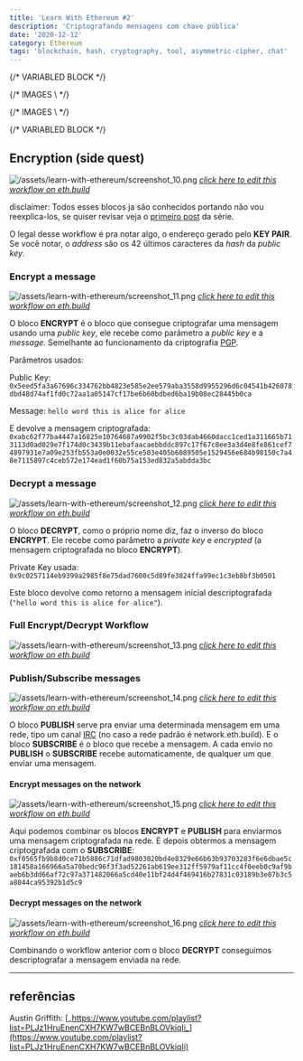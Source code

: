 ```yaml
---
title: 'Learn With Ethereum #2'
description: 'Criptografando mensagens com chave pública'
date: '2020-12-12'
category: Ethereum
tags: 'blockchain, hash, cryptography, tool, asymmetric-cipher, chat'
---
```


{/* VARIABLED BLOCK */}

[workflow 5]: https://sandbox.eth.build/wofCrGxhc3Rfbm9kZV9pZMONAXHEgcSDxIVsaW5rxIvEjQFQwqXEh8SJc8KWworCosSMxI5pwqR0eXBlwqpJbnB1dC9UZXh0wqNwb3PCkijDjMKWwqRzaXplwpLEjiwywqVmxIJnc8KBwqljb2zEgnBzZWTDg8Klb3LEiXIAwqRtxIhlAMKmxJXErnRzwpHCg8KkbmFtZcKgxKbEqMWgwqTElMSWw4DCp2_Er8WkxabFqMWqxazFrsSnxKnCpsSEcsSVZ8KlxbNrxabEjknCqnByb8SpcnRpZXPChMKrYmxvY2vGk1PFgGUywqtwxIJjZWjFj8Wawq9lbnRlciDGrcS0IGjGrmXCpcaSdGxlwqTEssS0wqV2YWx1xrbHgWnGpcShxKMBaMWvxKnCq0NyxKh0by9IxINoxLbEuMS6w4zDksS-xp_CkngexYfFicWLxY3Fj8WRxZPFlcWXxZnGrgHFncWfxaHFo8SvxbrFqcWrxrbHsXTHjGXCrcaCxoQsbnVtYsauxbLElWvGisW2xbjHssWnx7TFrMKkaMeWx7nGgXTGg27GhcaHxokBS8aMxo7GkMaSxpTCgMeIxJlrx7nCr8ePx5HHk0tleSBQYWlyx5jEucOMw4jDjMK0x53FgcKCwqEww4pDU8KZwprCoTFCx6JhxYrCgMeqxZoCx67EicewxK3HssKSxbvHtcKtW8aNaceAxq0ga8iqXciRx7zIlciExJbEjkvJkcWswqhnxqvGrmHGrce5w7_JoGvFtcW3dMW5wpPJpGXGosaDyZdlyZnIqsmdyJPGhMaGyIVzw4DJtcaMdcaYx4bJu3nJvciUyJbKgcKRxI5OybXCp2FkZHLGlHPKi8m_yJfKjwFMyJvGj8auyJ5zyKDEosSZb8e5x47HkHDHkseUx5bIscWDAcK4w4zDpsi3xYLHoMmExYrFjMWOxZBhxZLFlMWWxZjFmgPJi8WgxaLJjsWlyIvFvMe2y4jHuce7yb7Ilce-yIDIgnLJrsqQyIjJssiKybXIjsiQxb9lyJLKjMqAxJbImE_KoMidxpPKpMihxI5wy45EaXPGo2F5L1fJqmPHl8S3xLnEjsOCxYTKtsWDAzE8yrnKpMmIxq4Fy4XJjcW5wpHChMiMxa3HucWcxofEjk_GhmHIgmzCoMuYzIrMjMuLxb7FsADLosaIw4DMlMyWwqDLpsqiy6jCgca3aca5xrbLtXTLt8KJyqbEjmzIpMuuy7DEgsuzQcqVypdzc8qwy7vEjsKay77EjlTEm8WIyYXMhMuCxq4EzIjLh8yKybXMncSpzJDIhcSOyp_GjcqhxpHLqMKDxpfGmcabxp3Gn8ahy7HGpcanbMWawqDMqsyswqfMusqWypjMoHPClcKWxorEpADEjmgAy4_KjMuSyIHGrs2xyJnNtc20AWvFocmeZ829TMSOawLMswAAzb1OzogBxI5vzbfOhM26y5TNvU_Oks6AcM6MwqZnxo51xZLCkMKmxY5uZmlnwoDCp3bGrsS_b27Diz_DmcKZzrTOtMKa
[workflow 6]: https://sandbox.eth.build/wofCrGxhc3Rfbm9kZV9pZMONAXrEgcSDxIVsaW5rxIvEjQFYwqXEh8SJc8KWworCosSMxI5pwqR0eXBlwqpJbnB1dC9UZXh0wqNwb3PCknLDjMKewqRzaXplwpLEjiwywqVmxIJnc8KBwqljb2zEgnBzZWTDg8Klb3LEiXIAwqRtxIhlAMKmxJXErnRzwpHCg8KkbmFtZcKgxKbEqMWgwqTElMSWw4DCp2_Er8WkxabFqMWqxazFrsSnxKnCpsSEcsSVZ8KlxbNrxabEjknCqnByb8SpcnRpZXPChMKrYmxvY2vGk1PFgGUywqtwxIJjZWjFj8Wawq9lbnRlciDGrcS0IGjGrmXCpcaSdGxlwqTEssS0wqV2YWx1xrbHgWnGpcShxKMBaMWvxKnCq0NyxKh0by9IxINoxLbEuMS6w4zDmsS-xp_CkngexYfFicWLxY3Fj8WRxZPFlcWXxZnGrgLFncWfxaHFo8SvxbrFqcWrxrbHsXTHjGXCrcaCxoQsbnVtYsauxbLElWvGisW2xbjHssWnx7TFrMKkaMeWx7nGgXTGg27GhcaHxokBS8aMxo7GkMaSxpTCgMeIxJlrx7nCr8ePx5HHk0tleSBQYWlyx5jEucSOGMOMwrrHncWBwoLCoTDDikNTwpnCmsKhMULHomHFisKAx6rFmgPHrsSJx7DErceywpLFu8e1wq1bxo1px4DGrSBryKpdyJHHvMiVyITElsSOS8mRxazCqGfGq8auYcatx7nDv8mga8W1xbd0xbnCk8mkZcaixoPJl2XJmciqyZ3Ik8aExobIhXPDgMm1xox1xpjHhsm7ecm9yJTIlsqBwpHEjljJtcKnYWRkcsaUc8qLyb_Il8KQyJvGj8auyJ5zyKDEosSZeMe5wq7IpnDHki9FbmPHkMqqyLHFgwImxI4EyLfFgsOMwrQtyYTJhsmIxq7Kt8WeyYzFosmOxaXJkMiMxKrErsqHY8qJyprJn8aHypDKksWsc3PJhca7xb9lyJLKjMmuxI5WyIjJssmPybXCpm9iamVjx7jLmMujy6XLp3TKgMSWyoLJtcKpxqvKr8eRxZTLjsqNy7DKjwFXyp7IncaTyqLIocSOyorLmMSry4XEscSzxLXEt8S5w4zDksSOQMq4xYMBxYXKvcqiyr9yAcmLxaDLhMW5yIvFvMWtx7nFnMaHybDIicWlzJ7HtcW-xbDLmsqbyo7Lncu-yqDMgMaWxpjGmsacZcaexYHGocajYcalxqdsxqnGq8atxq_GsXTGs8a1xrdpxrnGu8a9y67HgMeCZcOZIsa0xZBvIHfFmGTGsGhpcyDNmyDHhcalIGbFmM2fxJTHh8qkxI56x7nCsETNm8y6ecyIxLRBypdhyrLDjQMMxI4OzJHEjsK4w4zClcyVxYzFjsWQYcWSxZTDgsyXBcyayY3Mncm1zKnGgMmeZ8ucy7zLn86Ny4jOj8uZzpHLr8aIw4DMr8aRzIDCgc2HzYnCqM2LzbNlYc6bc8KVwpbGisSkAMSOaADHu8m-yJXHvsiAyIJyzqzImc6wzq8Ba8WhzpHOulbMg869eAHMq8iVzrpXxI7Phs2pz4DOtGfOuljEjmsBz4zPj8qMwqZnxo51xZLCkMKmxY5uZmlnwoDCp3bGrsS_b27Diz_DmcKZz7DPsMKa
[workflow 7]: https://sandbox.eth.build/wofCrGxhc3Rfbm9kZV9pZMONAcKKxIHEg8SFbGlua8SLxI0BZsKlxIfEiXPClsKKwqLEjMSOacKkdHlwZcKqSW5wdXQvVGV4dMKjcG9zwpJCw4zCvMKkc2l6ZcKSxI4sMsKlZsSCZ3PCgcKpY29sxIJwc2Vkw4PCpW9yxIlyAMKkbcSIZQDCpsSVxK50c8KRwoPCpG5hbWXCoMSmxKjFoMKkxJTElsOAwqdvxK_FpMWmxajFqsWsxa7Ep8SpwqbEhHLElWfCpcWza8WmxI5Jwqpwcm_EqXJ0aWVzwoTCq2Jsb2NrxpNTxYBlMsKrcMSCY2VoxY_FmsKvZW50ZXIgxq3EtCBoxq5lwqXGknRsZcKkxLLEtMKldmFsdca2x4FpxqXEocSjAWjFr8SpwqtDcsSodG8vSMSDaMS2xLjEusOMw7jEvsafwpJ4HsWHxYnFi8WNxY_FkcWTxZXFl8WZxq4CxZ3Fn8WhxaPEr8W6xanFq8a2x7F0x4xlwq3GgsaELG51bWLGrsWyxJVrxorFtsW4x7LFp8e0xazCpGjHlse5xoF0xoNuxoXGh8aJAUvGjMaOxpDGksaUwoDHiMSZa8e5wq_Hj8eRx5NLZXkgUGFpcseYxLnDjMOow4zDmMedxYHCgsKhMMOKQ1PCmcKawqExQseiYcWKwoDHqsWaA8euxInHsMStx7LCksW7x7XCrVvGjWnHgMatIGvIql3Ikce8yJXIhMSWxI5LyZHFrMKoZ8arxq5hxq3HucO_yaBrxbXFt3TFucKTyaRlxqLGg8mXZcmZyKrJnciTxoTGhsiFyJhkybXGjHXGmMeGybt5yb3IlMiWyoHCkMm1wqdhZGRyxpRzyovJv8iXwpDIm8aPxq7InnPIoMSixJnCice5wq7IpnDHki9EZWPHkMqoyLHFgwIoxI4OyLfFgsOMwrQtyYTJhsmIxq4EyYvFoMWiyY7FpcmQyIzJtsmVybnKicqYyZ_Gh8SOyoPLhsKpxqvKrceRxZTLi2fJrsSOZciIybLIism1wqnEicuTyqjLlcW_ZcKmb2Jqyqx0yoDElsiYZsqcyJ3Gk8qgyKHEjnrHucKwRGlzxqNhecSxxLN0QcqVYcqwXMSOXsq2xYMBwrjDjMKVyrvHpMWOxZBhxZLFlMOCyr1yAcuAyY3FuciLxbzFrcuWya7JsMiJxaXMnce1xb7FsMiSyozLrMaIwpHLmcuwyp7LssKBxrdpxrllwqjGvcyBzIPLtMSPx7nCrcu5y7vEgsu-V8mqY8eXxLfEucONAzTEjsq_xL_FgcyKwrE8zI_Jh8WYxZoFzJrLgsycwoTLhsynxKnFnMuNxJrGhmHIgmzCoMubzZrNnMe5AMyrc8OAzaLNpMKgzK_GkcyxzLPMtcKlzYN0zYXNrMKVwpbGisSkAMSOaADHu8m-yJXHvsiAyIJyzb3Imc6BzoABa8WhyZ5nzovIos6OwonOkc6FzpPLmcu1zpYBzKnGhM6LZsSOzpfEjsKKAMWhZ8aOdcWSwpDCpsWObmZpZ8KAwqd2xq7Ev29uw4s_w5nCmc6-zr7Cmg
[workflow 8]: https://sandbox.eth.build/wofCrGxhc3Rfbm9kZV9pZMONAcKQxIHEg8SFbGlua8SLxI0BbcKlxIfEiXPCmMKKwqLEjMSOaMKkdHlwZcKrQ3LEqHRvL0jEg2jCo3Bvc8KSw6TDjMO5wqRzaXplwpJ4HsKlZsSCZ3PCgcKpY29sxIJwc2Vkw4PCpW9yxIlyAsKkbcSIZQDCpsSVcHV0c8KRwoPCpG5hbWXCpcWhxaPEpsSoZcKtxIRyxJVnLG51bWJlcsKkxJTElsSOScKnb8WjxaLFpMWmxajFqmXCpGjEs8WwxKnCpsW0xbbCpcaAa8WlxI5Lwqpwcm_EqXJ0aWVzwoDEocSjAWnGkGXCqkluxocvVGV4dMS1xLfCksOiw4zCvsS9xL_FgcSOLDLFhcWHxYnFi8WNxY_FkcWTxZXFl8W9AMWbxZ3Fn8WuxojFp8WpxavCoMaqx4zGlsOAxoTGhsWjxaXHksaLx5XEp8aRxpNuZ8aVxJXGl8KRxoLGm8adxp_GocajwoTCq2Jsb2NrxqJTxrwywqtwxIJjZWjFjcWYwq9lbnTFvSDIhsazIGjFvcWsxqF0bMaMxrHGs8KldmFsdcWsyJdpx77GpsSZwo3Gqsasxq7Fo8awxrLGtMS2xLjDjMOSxI5UxrvFgMKSxr7HgMWGYcWIwoDHicWYAceNxInHj8ijx5HGiseUx5bFv8enx5nGhXTGh8edyL9lx6DFscaSdMW1x6THpsSWxpgBaMerxp7Fvceuc8ewx7LHtMe2Zce4xYDHuse8Yce-yIBsyILIhMiGcsiIyKbIi8iNwqXIj8iRwqTIk3TIlciXyJnDmSLIjMWObyB3xZZkyIhoaXMgyoQgyJvHviBmxZbKiMSUyJ3EosSZwozGqsKuxKzErsSwRW5jxK1wyKfGtsONAhLEjgTIrsWBw4zCtC3Hgci0xqTIt8W9yqTFnMi7xaDIvcS4x57Fq8abdceyyJwga2V5xqrJjcmPZ8mCxoHGqMq1ZcKnxatzc8i0xozHoWXLgMW2y4NrxKTHmsmGx5zCksuGwqZvYmplY3TKv8uby53Ln8mRxpfDgMuGwqnIhMqbxK7Fksq_x6PHpcaWxLjEjmrEjmvJlsetxqLGpMiexI7Cj8aqwrBEyoTJo3nIpcazQXJlYca1y7ICw6TEjnzKpciwAcK4w4zClcqqyLXKrXIFyLrFnsqyyYfGiceTyYrLrsmOy5HGlsuzy5XMnsuGyYvHosyjyZDLscOAy7fJmMu5woHJsGnIkGXCqMm0zIbMiMu7AWvGqsKvypbKncSwS8q9IFBhaXLMisKSw4zDqMOMw5jKpcKCwqEww4pDU8KZwprCoTFCzJbKrMqAxb0DzJvIvMmHy5jJicKtW8acaciWyIbKu8q9Xcyiy4HLksaZy4bCqGfIhMW9YciGxqrDv8uSyYTHm8WkwpPLhse7xbXNq2XNrcq-y47LkMytx6fJk2zLhsq3yrljzofNsMaUy7HHqcuFyYnCp2FkZMyHy4rOlM6LyZLCkMywxqDLucalypHEjsKOypTNgcSvL0TLnsqcyp7Mi8O4w4zCqsyQyqfKqcizzJfNn3IGzaLMncuXzoLNqc6FzpPOicuvzbIBzo7JicupyprOscutz4bMrMuCzKXMvcynx5zMn8aLwqnEicuryp3Pj8mMy6LLnsm1zpbEjm3OpMmZzqfGp8KQxqrCrcyAc8yCL1fNuWPEtMioyLADw5TOtcyQxI7CsTzNnci2zrwHzr_HkMWlwoTJicyqxZ7PiMSbxILFvGzCoM-VxojQhMyg0IYAy6Vzw4DGlWHQi8Kgz6XMssy0zLbCpc-wdM-y0JTCmMKWxoLEjmkAxKQAxbPPkcW4xbrFvHLQpQFL0KrLtcWfy6_QsmjEjsKN0KkBwowBzopn0LJpy7UBxI7CjNC3z5HQssu00L7RhgHCj9GJy4HQssuT0Y3OqdGA0LjEjmzQts6p0ZHFttCybdGcxI7CkADFn2fGnXXFkMKQwqbFjG5maWfCgMKndsW9xL5vbsOLP8OZwpnRu9G7wpo
[workflow 9]: https://sandbox.eth.build/wofCrGxhc3Rfbm9kZV9pZMONAcKZxIHEg8SFbGlua8SLxI0BdcKlxIfEiXPCmsKKwqLEjMSOaMKkdHlwZcKrQ3LEqHRvL0jEg2jCo3Bvc8KSLcORw79awqRzaXplwpJ4HsKlZsSCZ3PCgcKpY29sxIJwc2Vkw4PCpW9yxIlyBMKkbcSIZQDCpsSVcHV0c8KRwoPCpG5hbWXCpcWixaTEpsSoZcKtxIRyxJVnLG51bWJlcsKkxJTElsSOScKnb8WkxaPFpcWnxanFq2XCpGjEs8WxxKnCpsW1xbfCpcaBa8WmxI5Lwqpwcm_EqXJ0aWVzwoDEocSjAWnGkWXCqkluxogvVGV4dMS1xLfCkivEux_EvsWAxYLEjiwyxYbFiMWKxYzFjsWQxZLFlMWWxZjFvgDFnMWexaDFr8aJxajFqsWswqDGq8eNxpfDgMaFxofFpMWmx5PGjMeWxKfGksaUbmfGlsSVxpjCkcaDxpzGnsagxqLGpMKEwqtibG9ja8ajU8a9MsKrcMSCY2VoxY7FmcKvZW50xb4gyIfGtCBoxb7FrcaidGzGjcayxrTCpXZhbHXFrciYace_xqfEmcKSxqvGrcavxaTGscazxrXEtsS4ccSOB8a8xYHCksa_x4HFh2HFicKAx4rFmQHHjsSJx5DIpMeSxovHlceXxoDHqMeaxoZ0xojHnsi_ZcehxbLGk3TFtselx6fElsaZAW7HrMafxb7Hr3PHscezx7XHt2XHucWBx7vHvWHHv8iBbMiDyIXIh3LIicinyIzIjsKlyJDIksKkyJR0yJbImMiawr9zYW5kd8idaCBjaMida8iFIGJvdMiRZSB3b8qPypDIn8SOwpPGq8Ksxq7GsELFpMSvbsa2xLjDjMOVxI5ryK7FgsOMw4jIsseDxYvFjcWPYcWRxZPDgsi3xb4CyLrFn8WhyL3JiMeUyYrGq8O_yYLElsmEx5zFpcKSx5_JgMeiZcO_yZHHqcSOcMuCyrnLhMKuxbrFvMW-LMqIxY5lybvLh3PDgMmWx67Go3PCg8m2yJllwqhjxJTHtiDFrMmwacqLwqbKmcqKb27CpcWNdciGCMqSAcqiy4TCr8SsxK7EsEtleSBQYWlyyp3CksqfxLs9yqPCgsKhMMOKQ1PCmcKawqExQseCyLTGpcqwcsitxZ3Iu8q1yYfLgcmJwq1bxp1pyJfIhyDKhXldxqvJjcmPZ8q8a8aay4vCqGfIhcW-YciHyrrMsMq-yYbHncKTy4vHvMW2zKbKjMypzKzHpMemxpfJk2zLi8acdcezyJ3MqMu-zYbJjsaVzYnCkMuLwqdhZGRyxqRzzZPMrsuXwpDLmsmYy5zGpsSixJnCjsarwq7LunDEry9EZWPErc2uzIXEjsOczIjKo8yGwrQtzJbItcyZCMqzyLzMn82AzKTNg82Rec2gxbfMsMSOzYvJicKpyIXNs8SuxZPOiselzLvHm8y9yL7KuMKpxInOks2uzpTLhMKmb2JqzbLJtc2Jx6oBbc2kxqHNpsu1wpXGq8KxTmV0yo5yay9TzY5zzbNpxb3NtgHDrcSOwoDMisyMw4zDsMyTLs2-zJjFl8WZA86CzJ7HncaKzptbyoLJu25lbMyrzqHNh86XyYXOhMmJwqfFrHPJusy1zpXNiMeoyZNyzLPNnce_zKXOoMWyy4bNls6syZnCgsKnz5Zuz5hswrHPmM61xZdrLs60aC5idWnJp8Knz73OtmvDmciMyorFkTovL9CKz7_QgXTQg9CF0IdkOjQ0Mzg2L8u1wpDGq8KtRGlzyaN5L1fMuMqCzbYCwrLEu0LNusSOwrE8z4vIts-Nxb4Jz5DHkcWmwoTJicmLxKnHmMeoxI5txpZhxb1swqDOmMmHwpHRgcq40YPFn8uXw4DRidGLwqDPtMucwoHLqMqLwqXQrXTKgsKJzajEjsKRxqvCr86zz77Oty9QzY7ElHPEtMipyLABw5bDjMO6z4Uwz4fMk8yVyLPNv9C7cgXQvsq2zL_Oj8-Vxo_Puc-Zz5vJjM-dx5nNmM-jz6XGjc-czZTOlsaXxI5uzZjFo82P0bDMutKVAXDRmsakz7bPuM-6z7zOtNCL0JbQmNCG0IjQlM630I1o0I9z0JHQk9Km0JXQgtCE0qrQm9Cd0J_Qocu1wpfIosqXyKXJtM22AyrEjsKG0LUBx4DQucyZBtKC0Y_Li9GT0YXGggFy0Y7PktOQz6fRldKgyZrHsse0x7bHuMe6x7zHvsiAyILFvsiEyIbIiMiKdMmuzZ3RncmyybTLn8iaw5kveyLEryI6IsqIYiIsImbGnm3TuCLInMe_070iyJfLoNO4NdO-xIdu1IY6MH3Ll8KXwpbGg8SOaQDEpADFtNKTxbjLj8W9ctSWAUvUm8qhxaDNh9SjbNSnxI7CjtSo1J7Uo23UrdSaAcKQAADUo27EjsKS1LTCkQHMrcW31KNwypPUvQLDv9SjcsSOwpXUtMKX1LfCpmfGnnXFkcKQwqbFjW5maWfCgMKndsW-xL_LrsOLP8OZwpnVpNWkwpo
[workflow 10]: https://sandbox.eth.build/wofCrGxhc3Rfbm9kZV9pZMONAcKlxIHEg8SFbGlua8SLxI0BwoLCpcSHxIlzwpvCisKixIzEjmjCpHR5cGXCq0NyxKh0by9IxINowqNwb3PCksOMwoPDjMKwwqRzaXplwpJ4HsKlZsSCZ3PCgcKpY29sxIJwc2Vkw4PCpW9yxIlyBMKkbcSIZQDCpsSVcHV0c8KRwoPCpG5hbWXCpcWixaTEpsSoZcKtxIRyxJVnLG51bWJlcsKkxJTElsSOScKnb8WkxaPFpcWnxanFq2XCpGjEs8WxxKnCpsW1xbfCpcaBa8WmxI5Lwqpwcm_EqXJ0aWVzwoDEocSjAWnGkWXCqkluxogvVGV4dMS1xLfEucKBdcS-xYDFgsSOLDLFhsWIxYrFjMWOxZDFksWUxZbFmMW-AMWcxZ7FoMWvxonFqMWqxazCoMarx4zGl8OAxoXGh8WkxabHksaMx5XEp8aSxpRuZ8aWxJXGmMKRxoPGnMaexqDGosakwoTCq2Jsb2NrxqNTxrwywqtwxIJjZWjFjsWZwq9lbnTFviDIhsa0IGjFvsWtxqJ0bMaNxrLGtMKldmFsdcWtyJdpx77Gp8SZwo7Gq8KuxKzErsSwRGVjxK1wxrXEtsS4w40CMsOMwpPGu8WBxLnCtC3HgWHFicKAx4nFmQfHjcSJx4_Gr8ecwpLHnsWsx7vFtsiWyIYga2V5xqvGk3TFtsekxoDHp8SObMmFZcKpyITIqMSuxZPJj8ejZ8mUxJbHmcaGdMaIx53Gi8WswqnEicmcyKrJnsehZcKmb2JqyKd0x6bElsaZAW3Hq8afxb7HrsalyJ7EjsegxbLCrMauxrBCxaTEr27GtsitAwPIrsa6xL_ItMOMw4jHgMWHyLnHg8WNxY9hxZHFk8OCyLzFvgHIv8WfxaHJgseRyallyoTEqcO_yaJryaTHm8WlyYTKqcqrZcO_ybjHqMSOe8mYyrXCrsW6xbzFvixib8WOZWFuyrhzw4DJvcetxqNzwoPIlciXyJnCqGPElMe1IMWswqXIj8iRwqbKiXTKi8KlxY11yIURyoIBa8arwq_Io8iqxLBLyY0gUGFpcsqNwpLEjivIscizZcKCwqEww4pDU8KZwprCoTFCyLjIusqhcgbKpMmByafKs8eTxbNbxp1pyYllyYvJjV3Jn8mRxbfKrsaayZjCqGfIhMW-YciGxqvKrceYx5rJpsecwpPJmMmHzJTMpMyWyYzJjsmwyZDJkselxpfJusmXyqnGnHXHssiczJfMs8WyzLXGlcy4x6kBf8mYwqdhZGRyxqRzzJrMtsuJwpDLjMm_y47CgMKJxKLEmcKey6lOZXR3xZdrL1DMvcSUc8S0yKzLtgQIxI7Dr8u6y7www4zDsMyEzIbKmMyIxZfFmQrMjMqmyafMrMqpwqlbY8aPbm5lbMyZzLTJoMquw4DNicWsc3PIucaNzorMm8mTxpfEjn7NicWjzL7NqMymzJ0Be82VxqHLjsKCwqfOg8uHzoZswrHOhs2gzaIuzZ9oLmJ1aWxkwqfOrM2hcmvDmciLy5_FkTovL865zq7OsM6yzrTOtjo0NDM4Ni_LpsKhyKHLq8SvL0Vuya3Iq8a3yK7DrsSOw7TLusi1yLfNt8alzIkIzbzHkMS4yZjMvMy-Y82AzZHMnM6XzYfOjs2PzpLPr86WyZUBfcypzI7JmMmyybTJtsmPybPJtWPJt8y4zo3OgMmbyKnIhmTPtsy3x6fJun7OosqAxqbNmsSOwp_Gq8atyqfGscazz5rIrQHCsciuwpbPoMa-ypfHgsWLypvHhsWTxZXNucW-As-nyqfJqMyQyrXHl8enyrDMqsqo0LLQjcuJzYZ90JLLjsewx7LHtMe2Zce4xYHHuse8Yce-yIDOtsW-yIPIhciHyIl0yIvIjcuaaciQyJLQnMuRyJhlwrh0aGlzINGgIMadybNhx7LMlsWSyKjNnyDLpsKlxqvCsETRoNGIedCbxrRBzY5hy7XDjMKMxI7CuNCjAcK4w4zClcyHz6TQrHIF0K_Jp8aK0LnOlMy2zp_Opcml0ovKvNC60IbQvsakwoHRldGXwqjIk3TRuMuGy6bCkMarwq3RsnPRtC9XzKTOg8u1w40DDMOM0KLKk8a90J880oXIu9KHCdKKx5zCkcKEyrTHls6fbcaW0afOh8Kgz7vSu9K90o3FsgDLicOA04LFvWzCoNKXxYrSmsiRwqXSqXTOg8umwqPGq8KxzZ7Orc67L1PMvXPIqGnFvdG7wqDEjkrNsMu9zbPMhC7ShdCnx4XKnceHyqDShwPSutC4xozOgc6nzoXOh86JzYLOi8yo0pLJg8-zzpDPtdKOzYTQj82GwoLMn82Ox77MlMmvxbLKt9KW0aXLjcakzqXTvc6pzqvNn866a86v0Z7Ph861zrfPhM67zr1ozr9zz4HPg9Sdz4XUoc6z1KPPis-Mz44vy4nCmcKWxoPEjmkAxKQAxbTOlcW4yr_FvXLUuAFL1L3EjmvFoMmg1YVs1YnUvAHCjtWL1YDVhW3EjtWSxI7CkAAA1YV7yoPVkMKeAsO_1YV90JbVkMKhAc2Dx6TVhX7EjtWoxI7CntWp1YzEjn_ViQHVrtWTzLbVhcKCxI7Co9WQwqXVucW3wqZnxp51xZHCkMKmxY1uZmlnwoDCp3bFvsS_b27Diz_DmcKZ1pnWmcKa
[workflow 11]: https://sandbox.eth.build/wofCrGxhc3Rfbm9kZV9pZMONAcKlxIHEg8SFbGlua8SLxI0BwoPCpcSHxIlzwpvCisKixIzEjmjCpHR5cGXCq0NyxKh0by9IxINowqNwb3PCksOMwoPDjMKwwqRzaXplwpJ4HsKlZsSCZ3PCgcKpY29sxIJwc2Vkw4PCpW9yxIlyBMKkbcSIZQDCpsSVcHV0c8KRwoPCpG5hbWXCpcWixaTEpsSoZcKtxIRyxJVnLG51bWJlcsKkxJTElsSOScKnb8WkxaPFpcWnxanFq2XCpGjEs8WxxKnCpsW1xbfCpcaBa8WmxI5Lwqpwcm_EqXJ0aWVzwoDEocSjAWnGkWXCqkluxogvVGV4dMS1xLfEucKBdcS-xYDFgsSOLDLFhsWIxYrFjMWOxZDFksWUxZbFmMW-AMWcxZ7FoMWvxonFqMWqxazCoMarx4zGl8OAxoXGh8WkxabHksaMx5XEp8aSxpRuZ8aWxJXGmMKRxoPGnMaexqDGosakwoTCq2Jsb2NrxqNTxrwywqtwxIJjZWjFjsWZwq9lbnTFviDIhsa0IGjFvsWtxqJ0bMaNxrLGtMKldmFsdcWtyJdpx77Gp8SZwo7Gq8KuxKzErsSwRGVjxK1wxrXEtsS4w40CMsOMwpPGu8WBxLnCtC3HgWHFicKAx4nFmQfHjcSJx4_Gr8ecwpLHnsWsx7vFtsiWyIYga2V5xqvGk3TFtsekxoDHp8SObMmFZcKpyITIqMSuxZPJj8ejZ8mUxoLEmseadMaIx53Gi8WswqnEicmcyKrJnsehZcKmb2JqyKd0x6bElsaZAW3Hq8afxb7HrsalyJ7EjsegxbLCrMauxrBCxaTEr27GtsitAsKdxI7DnMizxYLDjMOIx4DFh8i5x4PFjcWPYcWRxZPDgsi8xb4ByL_Fn8WhyYLHkcmpZcqExKnDv8mia8eZxobJpsmDyZjKq2XDv8m4x6jEjnvKtMihxbrFvMW-LGJvxY5lYW7KuHPDgMm9x63Go3PEm8iWyJhlwqhjxJTHtSDFrMKlyI_IkcKmyol0yovCpcWNdciFEcqCAWvGq8KvyKPIqsSwS8mNIFBhaXLKjcKSxI4ryLHKk8KCwqEww4pDU8KZwprCoTFCyLjIusqhcgbKpMmByafJhMqpwq1bxp1pyYllyYvJjV3Jn8mRxbfKrsaayZjCqGfIhMW-YciGxqvKrceYyaXJp8KTyZjJh8ySzKLMlMmMyY7JsMmQyZLHpcaXybrJl8qpxpx1x7LInMyVzLDFssyyxpXMtcepAX_JmMKnYWRkcsakc8yYzLPLiMKQy4vJv8uNwoDCicSixJnCnsuoTmV0d8WXay9QzLrElHPEtMisy7UDwqLEjlbLucu7w4zDsMyCzITKmMyGxZfFmQrMisqmzKjJmMKpW2PGj25uZWzMl8yxyaDKrsOAzYbFrHNzyLnGjc6FzJnJk8aXxI5-zYbFo8y7zaXMpMybAXvNksahy43CgsKnzb7Lhs6BbMKxzoHNnc2fLs2caC5idWlsZMKnzqfNnnJrw5nIi8uexZE6Ly_OtM6pzqvOrc6vzrE6NDQzODYvy6XCkMarwq1EaXPHvGF5L1fMos2-y7TDjQMMw4zClsqTy7UBwrE8zIXGpcyHCc24x5DFpsKEyqnKtceXyZXJu8aWYcW9bMKgzKfHnMKRz6zHk8qqx5bLiMOAz7LPtMKgzp3KgMKBy5lpyJDFrc-XdM2-y6XCo8arwrHNm86ozrYvU8y6c8ioacW9y7RQw4zDps2tMM2vzIIuz6XFi8qbx4bFk8WVzbXFvgPPqcqnyajPu828zqLOgM6CzoTMv86GzKbKscyMzonNjM6NzY7NgcenybrCgsydzYvHvsySya_Fssq3zLXLisadyb7OnsakzqDQss6kzqbNnM61a86qdM6szq7OsM6yzr_Ots64aM66c868zr7RlM-A0ZjPgtGbz4XPh8-Jz4vNl8SOwqXGq8Kwz5DPksSCz5XIk3RBzYthy7RaxI4iz6DEjsK4w4zClc-lyLvQqnIF0K3Jp8aKz7vKtc2AzpHPsM6g0LnPuMq8zo_Nj82CxI7Cg9CDy43Qhcuay5LRt9G5y4XLpcKhyKHLqsSvL0Vuya3Iq8a3yK7CisSOXs-gw4zIttKFzIcI0orKs8y4zpbLlcy90L7SkMmjzYXKqcKnzorOjMyf0r7Joc6SAX3Pt8WlzI3Pu8myybTJtsmPybPJtWPJt9GKzbvJm8ipyIZk04fLiM2DftKbxqTGptGuAcKfxqvGrcqnxrHGs9KsyK0BSsSOw77SgAHGv9Ckx4TKnMqeZMqg0ocC0rjKqNKNx5bOh9OM0K_Hn9Oe0pjTitOic8ewx7LHtMe2Zce4xYHHus-Tx77IgM6xxb7Ig8iFyIfIiXTIi8iN0IbQiMKk0bfIlciXyJnCuNGYz5Eg1KjRjGLPs8iRIMWSyKjNnCDLiMKawpbGg8SOaQDEpADFtM6QxbjKvsW9ctS2AUvUu8SOa8WgyaDVg2zVh9S6AcKO1YnUvtWDbcSO1ZDEjsKQAADVg3vKg9WOwp4Cw7_Vg33EjsKf1Y7CoQHSj2fVg37EjtWnxI7CntWo1YrEjn_VhwHVrdWRzLPVg8KCxI7Co9WOwqXVuMW31YPCg9Gv1Y7CjtWx1L7CpmfGnnXFkcKQwqbFjW5maWfCgMKndsW-xL9vbsOLP8OZwpnWn9afwpo

{/* IMAGES \ */}

[screenshot_10]: https://i.ibb.co/6Yfkjx7/screenshot-10.png
[screenshot_11]: https://i.ibb.co/bWRqz1h/screenshot-11.png
[screenshot_12]: https://i.ibb.co/0tHZS7d/screenshot-12.png
[screenshot_13]: https://i.ibb.co/yVxpL06/screenshot-13.png
[screenshot_14]: https://i.ibb.co/k3HGLG5/screenshot-14.png
[screenshot_15]: https://i.ibb.co/GcHzZfQ/screenshot-15.png
[screenshot_16]: https://i.ibb.co/hHF1bsr/screenshot-16.png

{/* IMAGES \ */}

{/* VARIABLED BLOCK */}

## Encryption (side quest)

![/assets/learn-with-ethereum/screenshot_10.png][screenshot_10]
[_click here to edit this workflow on eth.build_][workflow 5]

disclaimer: Todos esses blocos ja são conhecidos portando não vou reexplica-los, se quiser revisar veja o [primeiro post](/post/learn-with-ethereum) da série.

O legal desse workflow é pra notar algo, o endereço gerado pelo **KEY PAIR**. Se você notar, o _address_ são os 42 últimos caracteres da _hash_ da _public key_.

### Encrypt a message

![/assets/learn-with-ethereum/screenshot_11.png][screenshot_11]
[_click here to edit this workflow on eth.build_][workflow 6]

O bloco **ENCRYPT** é o bloco que consegue criptografar uma mensagem usando uma _public key_, ele recebe como parâmetro a _public key_ e a _message_. Semelhante ao funcionamento da criptografia [PGP](/posts/pgp).

Parâmetros usados:

Public Key: `0x5eed5fa3a67696c334762bb4823e585e2ee579aba3558d9955296d6c04541b426078dbd48d74af1fd0c72aa1a05147cf17be6b60bdbed6ba19b08ec28445b0ca`

Message: `hello word this is alice for alice`

E devolve a mensagem criptografada: `0xabc62f77ba4447a16825e10764687a9902f5bc3c03dab4660dacc1ced1a311665b713113d0ad029e7f174d0c3439b11ebafaacaebbddc897c17f67c8ee3a3d4e8fe861cef74897931e7a09e253fb553a0e0032e55ce503e405b6089505e1529456e684b98150c7a48e7115897c4ceb572e174ead1f60b75a153ed832a5abdda3bc`

### Decrypt a message

![/assets/learn-with-ethereum/screenshot_12.png][screenshot_12]
[_click here to edit this workflow on eth.build_][workflow 7]

O bloco **DECRYPT**, como o próprio nome diz, faz o inverso do bloco **ENCRYPT**. Ele recebe como parâmetro a _private key_ e _encrypted_ (a mensagem criptografada no bloco **ENCRYPT**).

Private Key usada: `0x9c0257114eb9399a2985f8e75dad7600c5d89fe3824ffa99ec1c3eb8bf3b0501`

Este bloco devolve como retorno a mensagem inicial descriptografada (`"hello word this is alice for alice"`).

### Full Encrypt/Decrypt Workflow

![/assets/learn-with-ethereum/screenshot_13.png][screenshot_13]
[_click here to edit this workflow on eth.build_][workflow 8]

### Publish/Subscribe messages

![/assets/learn-with-ethereum/screenshot_14.png][screenshot_14]
[_click here to edit this workflow on eth.build_][workflow 9]

O bloco **PUBLISH** serve pra enviar uma determinada mensagem em uma rede, tipo um canal [IRC](/posts/irc) (no caso a rede padrão é network.eth.build). E o bloco **SUBSCRIBE** é o bloco que recebe a mensagem. A cada envio no **PUBLISH** o **SUBSCRIBE** recebe automaticamente, de qualquer um que enviar uma mensagem.

#### Encrypt messages on the network

![/assets/learn-with-ethereum/screenshot_15.png][screenshot_15]
[_click here to edit this workflow on eth.build_][workflow 10]

Aqui podemos combinar os blocos **ENCRYPT** e **PUBLISH** para enviarmos uma mensagem criptografada na rede. E depois obtermos a mensagem criptografada com o **SUBSCRIBE**: `0xf0565fb9b8d0ce71b5886c71dfad9803020bd4e8329e66b63b93703283f6e6dbae5c181458a166966a5a70bedc96f3f3ad52261ab619ee312ff5979af11cc4f0eeb0c9af9baeb6b3dd66af72c97a371482066a5cd40e11bf24d4f469416b27831c03189b3e07b3c5a8044ca95392b1d5c9`

#### Decrypt messages on the network

![/assets/learn-with-ethereum/screenshot_16.png][screenshot_16]
[_click here to edit this workflow on eth.build_][workflow 11]

Combinando o workflow anterior com o bloco **DECRYPT** conseguimos descriptografar a mensagem enviada na rede.

---

## referências

Austin Griffith: [_https://www.youtube.com/playlist?list=PLJz1HruEnenCXH7KW7wBCEBnBLOVkiqIi_](https://www.youtube.com/playlist?list=PLJz1HruEnenCXH7KW7wBCEBnBLOVkiqIi)
